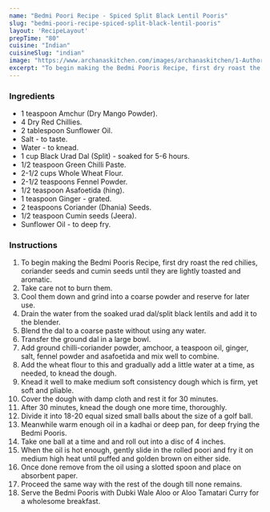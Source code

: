 ---
name: "Bedmi Poori Recipe - Spiced Split Black Lentil Pooris"
slug: "bedmi-poori-recipe-spiced-split-black-lentil-pooris"
layout: 'RecipeLayout'
prepTime: "80"
cuisine: "Indian"
cuisineSlug: "indian"
image: "https://www.archanaskitchen.com/images/archanaskitchen/1-Author/Farrukh_Aziz_Ansari/Bedmi_Poori.jpg"
excerpt: "To begin making the Bedmi Pooris Recipe, first dry roast the red chilies, coriander seeds and cumin seeds until they are lightly toasted and aromatic"
---

### Ingredients

- 1 teaspoon Amchur (Dry Mango Powder).
- 4 Dry Red Chillies.
- 2 tablespoon Sunflower Oil.
- Salt - to taste.
- Water - to knead.
- 1 cup Black Urad Dal (Split) - soaked for 5-6 hours.
- 1/2 teaspoon Green Chilli Paste.
- 2-1/2 cups Whole Wheat Flour.
- 2-1/2 teaspoons Fennel Powder.
- 1/2 teaspoon Asafoetida (hing).
- 1 teaspoon Ginger - grated.
- 2 teaspoons Coriander (Dhania) Seeds.
- 1/2 teaspoon Cumin seeds (Jeera).
- Sunflower Oil - to deep fry.

### Instructions

1. To begin making the Bedmi Pooris Recipe, first dry roast the red chilies, coriander seeds and cumin seeds until they are lightly toasted and aromatic.
1. Take care not to burn them.
1. Cool them down and grind into a coarse powder and reserve for later use.
1. Drain the water from the soaked urad dal/split black lentils and add it to the blender.
1. Blend the dal to a coarse paste without using any water.
1. Transfer the ground dal in a large bowl.
1. Add ground chilli-coriander powder, amchoor, a teaspoon oil, ginger, salt, fennel powder and asafoetida and mix well to combine.
1. Add the wheat flour to this and gradually add a little water at a time, as needed, to knead the dough.
1. Knead it well to make medium soft consistency dough which is firm, yet soft and pliable.
1. Cover the dough with damp cloth and rest it for 30 minutes.
1. After 30 minutes, knead the dough one more time, thoroughly.
1. Divide it into 18-20 equal sized small balls about the size of a golf ball.
1. Meanwhile warm enough oil in a kadhai or deep pan, for deep frying the Bedmi Pooris.
1. Take one ball at a time and and roll out into a disc of 4 inches.
1. When the oil is hot enough, gently slide in the rolled poori and fry it on medium high heat until puffed and golden brown on either side.
1. Once done remove from the oil using a slotted spoon and place on absorbent paper.
1. Proceed the same way with the rest of the dough till none remains.
1. Serve the Bedmi Pooris with Dubki Wale Aloo or Aloo Tamatari Curry for a wholesome breakfast.
